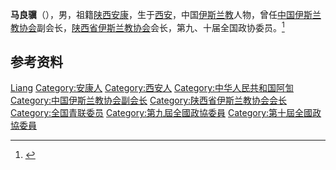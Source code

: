 '''马良骥'''（{{bd|1931年|7月|2018年|3月31日|catIdx=Ma}}），男，祖籍[[陕西|陕西]][[安康|安康]]，生于[[西安|西安]]，中国[[伊斯兰教|伊斯兰教]]人物，曾任[[中国伊斯兰教协会|中国伊斯兰教协会]]副会长，[[陕西省伊斯兰教协会|陕西省伊斯兰教协会]]会长，第九、十届全国政协委员。<ref>{{Cite web|title=中国伊协原副会长马良骥阿訇归真|url=http://www.muslimwww.com/html/2018/hah_0405/33286.html|accessdate=2020-12-07|work=穆斯林在线}}</ref>

== 参考资料 ==
{{reflist}}

{{中国人物小作品}}
{{Navboxes 
| title  = 马良骥在[[中国伊斯兰教协会|中国伊斯兰教协会]]的职务
| list1  =
{{中国伊斯兰教协会第六届委员会}}
{{中国伊斯兰教协会第七届委员会}}
}}
{{Navboxes 
| title  = 马良骥在[[中华全国青年联合会|中华全国青年联合会]]的职务
| list1  =
{{中华全国民主青年联合会第二届委员会}}
}}

{{Authority control}}
{{DEFAULTSORT:Ma马}}
[[Category:马姓|Liang]]
[[Category:安康人|Category:安康人]]
[[Category:西安人|Category:西安人]]
[[Category:中华人民共和国阿訇|Category:中华人民共和国阿訇]]
[[Category:中国伊斯兰教协会副会长|Category:中国伊斯兰教协会副会长]]
[[Category:陕西省伊斯兰教协会会长|Category:陕西省伊斯兰教协会会长]]
[[Category:全国青联委员|Category:全国青联委员]]
[[Category:第九屆全國政協委員|Category:第九屆全國政協委員]]
[[Category:第十屆全國政協委員|Category:第十屆全國政協委員]]